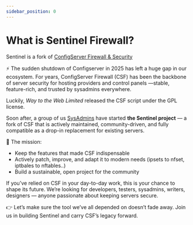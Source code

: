 ```yaml
---
sidebar_position: 0
---
```



# What is Sentinel Firewall?

Sentinel is a fork of [ConfigServer Firewall & Security](https://web.archive.org/web/20250426002531/https://configserver.com/configserver-security-and-firewall/)

⚡ The sudden shutdown of Configserver in 2025 has left a huge gap in our ecosystem. For years, ConfigServer Firewall (CSF) has been the backbone of server security for hosting providers and control panels —stable, feature-rich, and trusted by sysadmins everywhere.

Luckily, *Way to the Web Limited* released the CSF script under the GPL license.

Soon after, a group of us [SysAdmins](https://github.com/orgs/sentinelfirewall/people) have started **the Sentinel project** — a fork of CSF that is actively maintained, community-driven, and fully compatible as a drop-in replacement for existing servers.

🔧 The mission:
* Keep the features that made CSF indispensable
* Actively patch, improve, and adapt it to modern needs (ipsets to nfset, iptbales to nftables..)
* Build a sustainable, open project for the community

If you’ve relied on CSF in your day-to-day work, this is your chance to shape its future. We’re looking for developers, testers, sysadmins, writers, designers — anyone passionate about keeping servers secure.

👉 Let’s make sure the tool we’ve all depended on doesn’t fade away. Join us in building Sentinel and carry CSF’s legacy forward.

<WhatIsWasmCloudSwitcher />
